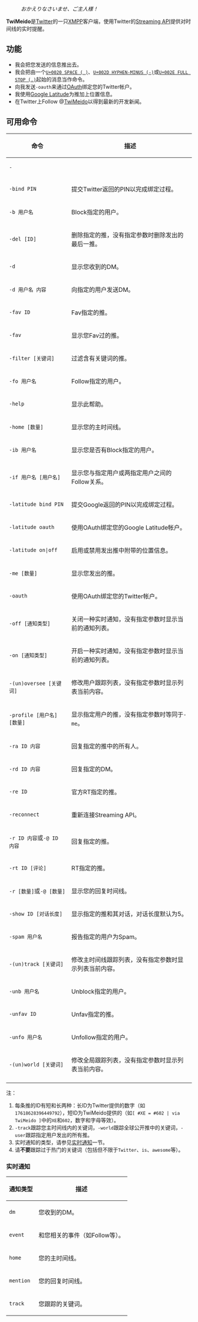 : ''おかえりなさいませ、ご主人様！''

'''TwiMeido'''是[https://twitter.com Twitter]的一只[http://xmpp.org XMPP]客户端，使用Twitter的[https://dev.twitter.com/pages/user_streams Streaming API]提供对时间线的实时提醒。

== 功能 ==

* 我会把您发送的信息推出去。
* 我会把由一个[http://www.unicode.org/cgi-bin/GetUnihanData.pl?codepoint=U+0020 <code>U+0020 SPACE ( )</code>]、[http://www.unicode.org/cgi-bin/GetUnihanData.pl?codepoint=U+002D <code>U+002D HYPHEN-MINUS (-)</code>]或[http://www.unicode.org/cgi-bin/GetUnihanData.pl?codepoint=U+002E <code>U+002E FULL STOP (.)</code>]起始的消息当作命令。
* 向我发送<code>-oauth</code>来通过[https://support.twitter.com/articles/76052 OAuth]绑定您的Twitter帐户。
* 我使用[https://www.google.com/latitude Google Latitude]为推加上位置信息。
* 在Twitter上Follow @[https://twitter.com/TwiMeido TwiMeido]以得到最新的开发新闻。

== 可用命令 ==

{|
! 命令 !! 描述
|-
| <code>-!!</code> || 重复执行发送的上一行（在遇到鲸鱼时较有用）。
|-
| <code>-bind PIN</code> || 提交Twitter返回的PIN以完成绑定过程。
|-
| <code>-b 用户名</code> || Block指定的用户。
|-
| <code>-del [ID]</code> || 删除指定的推，没有指定参数时删除发出的最后一推。
|-
| <code>-d</code> || 显示您收到的DM。
|-
| <code>-d 用户名 内容</code> || 向指定的用户发送DM。
|-
| <code>-fav ID</code> || Fav指定的推。
|-
| <code>-fav</code> || 显示您Fav过的推。
|-
| <code>-filter [关键词]</code> || 过滤含有关键词的推。
|-
| <code>-fo 用户名</code> || Follow指定的用户。
|-
| <code>-help</code> || 显示此帮助。
|-
| <code>-home [数量]</code> || 显示您的主时间线。
|-
| <code>-ib 用户名</code> || 显示您是否有Block指定的用户。
|-
| <code>-if 用户名 [用户名]</code> || 显示您与指定用户或两指定用户之间的Follow关系。
|-
| <code>-latitude bind PIN</code> || 提交Google返回的PIN以完成绑定过程。
|-
| <code>-latitude oauth</code> || 使用OAuth绑定您的Google Latitude帐户。
|-
| <code>-latitude on|off</code> || 启用或禁用发出推中附带的位置信息。
|-
| <code>-me [数量]</code> || 显示您发出的推。
|-
| <code>-oauth</code> || 使用OAuth绑定您的Twitter帐户。
|-
| <code>-off [通知类型]</code> || 关闭一种实时通知，没有指定参数时显示当前的通知列表。
|-
| <code>-on [通知类型]</code> || 开启一种实时通知，没有指定参数时显示当前的通知列表。
|-
| <code>-(un)oversee [关键词]</code> || 修改用户跟踪列表，没有指定参数时显示列表当前内容。
|-
| <code>-profile [用户名] [数量]</code> || 显示指定用户的推，没有指定参数时等同于<code>-me</code>。
|-
| <code>-ra ID 内容</code> || 回复指定的推中的所有人。
|-
| <code>-rd ID 内容</code> || 回复指定的DM。
|-
| <code>-re ID</code> || 官方RT指定的推。
|-
| <code>-reconnect</code> || 重新连接Streaming API。
|-
| <code>-r ID 内容</code>或<code>-@ ID 内容</code> || 回复指定的推。
|-
| <code>-rt ID [评论]</code> || RT指定的推。
|-
| <code>-r [数量]</code>或<code>-@ [数量]</code> || 显示您的回复时间线。
|-
| <code>-show ID [对话长度]</code> || 显示指定的推和其对话，对话长度默认为5。
|-
| <code>-spam 用户名</code> || 报告指定的用户为Spam。
|-
| <code>-(un)track [关键词]</code> || 修改主时间线跟踪列表，没有指定参数时显示列表当前内容。
|-
| <code>-unb 用户名</code> || Unblock指定的用户。
|-
| <code>-unfav ID</code> || Unfav指定的推。
|-
| <code>-unfo 用户名</code> || Unfollow指定的用户。
|-
| <code>-(un)world [关键词]</code> || 修改全局跟踪列表，没有指定参数时显示列表当前内容。
|-
|}

注：
# 每条推的ID有短和长两种：长ID为Twitter提供的数字（如<code>17618628396449792</code>），短ID为TwiMeido提供的（如<code>[ #XE = #602 | via TwiMeido ]</code>中的<code>XE</code>和<code>602</code>，数字和字母等效）。
# <code>-track</code>跟踪您主时间线内的关键词，<code>-world</code>跟踪全球公开推中的关键词，<code>-user</code>跟踪指定用户发出的所有推。
# 实时通知的类型，请参见[[#实时通知|实时通知]]一节。
# 请'''不要'''跟踪过于热门的关键词（包括但不限于<code>Twitter</code>、<code>is</code>、<code>awesome</code>等）。

=== 实时通知 ===

{|
! 通知类型 !! 描述
|-
| <code>dm</code> || 您收到的DM。
|-
| <code>event</code> || 和您相关的事件（如Follow等）。
|-
| <code>home</code> || 您的主时间线。
|-
| <code>mention</code> || 您的回复时间线。
|-
| <code>track</code> || 您跟踪的关键词。
|}
